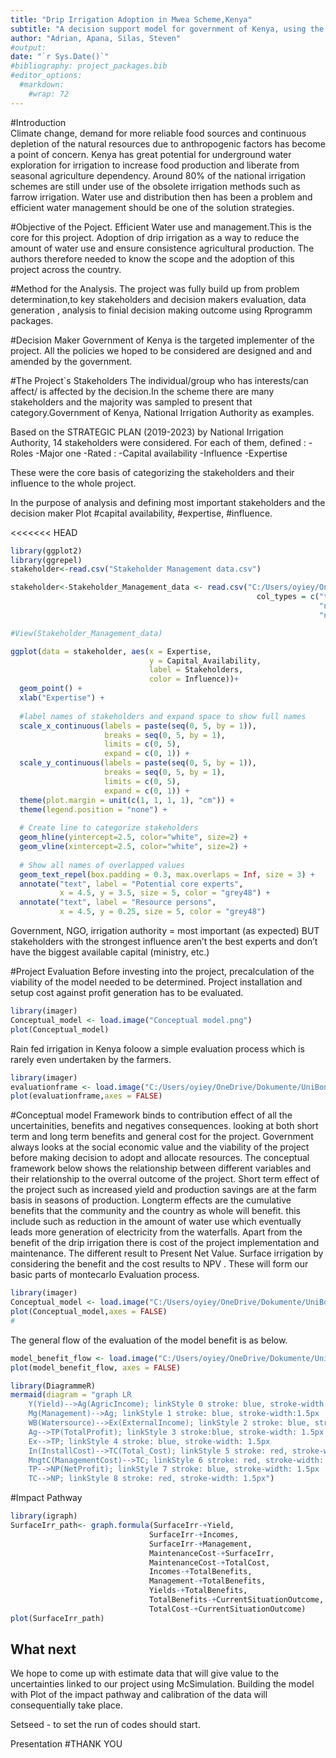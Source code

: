 ```yaml
---
title: "Drip Irrigation Adoption in Mwea Scheme,Kenya"
subtitle: "A decision support model for government of Kenya, using the decisionSupport R package by Lüdeling et al."
author: "Adrian, Apana, Silas, Steven"
#output: 
date: "`r Sys.Date()`"
#bibliography: project_packages.bib
#editor_options: 
  #markdown: 
    #wrap: 72
---
```

#Introduction                  
Climate change, demand for more reliable food sources and continuous depletion of the natural resources due to anthropogenic factors has become a point of concern.
Kenya has great potential for underground water exploration for irrigation to increase food production and liberate from seasonal agriculture dependency.
Around 80% of the national irrigation schemes are still under use of the obsolete irrigation methods such as farrow irrigation. Water use and distribution then has been a problem and efficient water management should be one of the solution strategies.



#Objective of the Poject. 
Efficient Water use and management.This is the core for this project. Adoption of drip irrigation as a way to reduce the amount of water use and ensure consistence agricultural production.
The authors therefore needed to know the scope and the adoption of this project across the country.


#Method for the Analysis.
The project was fully build up from problem determination,to key stakeholders and decision makers evaluation, data generation , analysis to finial decision making outcome using Rprogramm packages.

#Decision Maker
Government of Kenya is the targeted implementer of the project. All the policies we hoped to be considered are designed and and amended by the government. 

#The Project`s Stakeholders 
 The individual/group who has interests/can affect/ is affected by the decision.In the scheme there are many stakeholders and the majority was sampled to present that category.Government of Kenya, National Irrigation Authority as examples.

Based on the STRATEGIC PLAN (2019-2023) by National Irrigation Authority, 14 stakeholders were considered.
For each of them, defined : 
      -Roles
      -Major one
      -Rated : 
              -Capital availability
              -Influence
              -Expertise

These were the core basis of categorizing the stakeholders and their influence to the whole project.

In the purpose of analysis and defining most important stakeholders and the decision maker
Plot #capital availability, #expertise,  #influence.

<<<<<<< HEAD
```r
library(ggplot2)
library(ggrepel)
stakeholder<-read.csv("Stakeholder Management data.csv")

stakeholder<-Stakeholder_Management_data <- read.csv("C:/Users/oyiey/OneDrive/Dokumente/UniBonn SS2023/DecisionAnalysis/Dripprojectdata.csv") 
                                                       col_types = c("text", "text", "text", 
                                                                     "numeric", "numeric", "numeric", 
                                                                     "numeric", "numeric")

#View(Stakeholder_Management_data)

ggplot(data = stakeholder, aes(x = Expertise, 
                               y = Capital_Availability, 
                               label = Stakeholders, 
                               color = Influence))+  
  geom_point() +
  xlab("Expertise") +
  
  #label names of stakeholders and expand space to show full names
  scale_x_continuous(labels = paste(seq(0, 5, by = 1)), 
                     breaks = seq(0, 5, by = 1), 
                     limits = c(0, 5),
                     expand = c(0, 1)) +
  scale_y_continuous(labels = paste(seq(0, 5, by = 1)), 
                     breaks = seq(0, 5, by = 1), 
                     limits = c(0, 5),
                     expand = c(0, 1)) +
  theme(plot.margin = unit(c(1, 1, 1, 1), "cm")) +
  theme(legend.position = "none") +
  
  # Create line to categorize stakeholders
  geom_hline(yintercept=2.5, color="white", size=2) +
  geom_vline(xintercept=2.5, color="white", size=2) +
  
  # Show all names of overlapped values
  geom_text_repel(box.padding = 0.3, max.overlaps = Inf, size = 3) +
  annotate("text", label = "Potential core experts",
           x = 4.5, y = 3.5, size = 5, color = "grey48") +
  annotate("text", label = "Resource persons",
           x = 4.5, y = 0.25, size = 5, color = "grey48")

```
Government, NGO, irrigation authority = most important (as expected) 
BUT stakeholders with the strongest influence aren’t the best experts and don’t have the biggest available capital (ministry, etc.)

#Project Evaluation
Before investing into the project, precalculation  of the viability of the model needed to be determined. Project installation and setup cost against profit generation has to be evaluated.


```r
library(imager)
Conceptual_model <- load.image("Conceptual model.png")
plot(Conceptual_model)

```
Rain fed irrigation in Kenya foloow a simple evaluation process which is rarely even undertaken by the farmers.

```r
library(imager)
evaluationframe <- load.image("C:/Users/oyiey/OneDrive/Dokumente/UniBonn SS2023/DecisionAnalysis/Decision-Analysis-Project/Decision-Analysis-Project/current_evaluation.png")
plot(evaluationframe,axes = FALSE)

```
#Conceptual model
Framework binds to contribution effect of all the uncertainities, benefits and negatives consequences.
looking at both short term and long term benefits and general cost for the project.
Government always looks at the social economic value and the viability of the project before making decision to adopt and allocate resources.
The conceptual framework below shows the relationship between different variables and their relationship to the overral outcome of the project.
Short term effect of the project such as increased yield and production savings are at the farm basis in seasons of production. Longterm effects are the cumulative benefits that the community and the country as whole will benefit. this include such as reduction in the amount of water use which eventually leads more generation  of electricity from the waterfalls.
Apart from the benefit of the drip irrigation there is cost of the project implementation and maintenance. The different result to Present Net Value.
Surface irrigation by considering the benefit and the cost results to NPV . These will form our basic parts of montecarlo Evaluation process.


```r

library(imager)
Conceptual_model <- load.image("C:/Users/oyiey/OneDrive/Dokumente/UniBonn SS2023/DecisionAnalysis/Decision-Analysis-Project/Decision-Analysis-Project/Conceptual_model.png")
plot(Conceptual_model,axes = FALSE)
#
```
The general flow of the evaluation of the model benefit is as below.
```r
model_benefit_flow <- load.image("C:/Users/oyiey/OneDrive/Dokumente/UniBonn SS2023/DecisionAnalysis/Decision-Analysis-Project/Decision-Analysis-Project/model_flow.png")
plot(model_benefit_flow, axes = FALSE)

library(DiagrammeR)
mermaid(diagram = "graph LR
    Y(Yield)-->Ag(AgricIncome); linkStyle 0 stroke: blue, stroke-width:1.5px
    Mg(Management)-->Ag; linkStyle 1 stroke: blue, stroke-width:1.5px
    WB(Watersource)-->Ex(ExternalIncome); linkStyle 2 stroke: blue, stroke-width:1.5px
    Ag-->TP(TotalProfit); linkStyle 3 stroke:blue, stroke-width: 1.5px
    Ex-->TP; linkStyle 4 stroke: blue, stroke-width: 1.5px
    In(InstallCost)-->TC(Total_Cost); linkStyle 5 stroke: red, stroke-width:1.5px
    MngtC(ManagementCost)-->TC; linkStyle 6 stroke: red, stroke-width: 1.5px
    TP-->NP(NetProfit); linkStyle 7 stroke: blue, stroke-width: 1.5px
    TC-->NP; linkStyle 8 stroke: red, stroke-width: 1.5px")


```

#Impact Pathway
```r
library(igraph)
SurfaceIrr_path<- graph.formula(SurfaceIrr-+Yield,
                               SurfaceIrr-+Incomes,
                               SurfaceIrr-+Management,
                               MaintenanceCost-+SurfaceIrr,
                               MaintenanceCost-+TotalCost,
                               Incomes-+TotalBenefits,
                               Management-+TotalBenefits,
                               Yields-+TotalBenefits,
                               TotalBenefits-+CurrentSituationOutcome,
                               TotalCost-+CurrentSituationOutcome)
plot(SurfaceIrr_path)

```
## What next
We hope to come up with estimate data that will give value to the uncertainties linked to our project using McSimulation. 
Building the model with Plot of the impact pathway and calibration of the data will consequentially take place.

Setseed - to set the run of codes should start.
                   

Presentation 
                   #THANK YOU

```r


```



